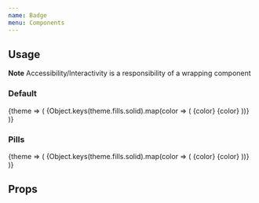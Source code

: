 ```yaml
---
name: Badge
menu: Components
---
```



## Usage

**Note** Accessibility/Interactivity is a responsibility of a wrapping component

### Default

<Playground>
  <ThemeConsumer>
    {theme => (
      <Box>
        {Object.keys(theme.fills.solid).map(color => (
          <Box flexDirection="row" key={color}>
            <Badge color={color}>{color}</Badge>
            <Badge color={color} isSolid>
              {color}
            </Badge>
          </Box>
        ))}
      </Box>
    )}
  </ThemeConsumer>
</Playground>

### Pills

<Playground>
  <ThemeConsumer>
    {theme => (
      <Box>
        {Object.keys(theme.fills.solid).map(color => (
          <Box flexDirection="row" key={color}>
            <Badge shape="pill" color={color}>
              {color}
            </Badge>
            <Badge shape="pill" color={color} isSolid>
              {color}
            </Badge>
          </Box>
        ))}
      </Box>
    )}
  </ThemeConsumer>
</Playground>

## Props

<PropsTable of={Badge} />
